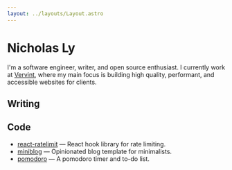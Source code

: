 ```yaml
---
layout: ../layouts/Layout.astro
---
```




# Nicholas Ly

I'm a software engineer, writer, and open source enthusiast. I currently work at [Vervint](https://vervint.com/), where my main focus is building high quality, performant, and accessible websites for clients.

## Writing

<Posts />

## Code

- [react-ratelimit](https://github.com/nicholasdly/react-ratelimit) — React hook library for rate limiting.
- [miniblog](https://github.com/nicholasdly/miniblog) — Opinionated blog template for minimalists.
- [pomodoro](https://github.com/nicholasdly/pomodoro) — A pomodoro timer and to-do list.
